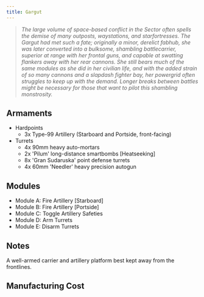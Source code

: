 ```yaml
---
title: Gargut
---
```



> *The large volume of space-based conflict in the Sector often spells the demise of many outposts, waystations, and starfortresses. The Gargut had met such a fate; originally a minor, derelict fabhub, she was later converted into a bulksome, shambling battlecarrier, superior at range with her frontal guns, and capable at swatting flankers away with her rear cannons. She still bears much of the same modules as she did in her civilian life, and with the added strain of so many cannons and a slapdash fighter bay, her powergrid often struggles to keep up with the demand. Longer breaks between battles might be necessary for those that want to pilot this shambling monstrosity.*


## Armaments

* Hardpoints 
  * 3x Type-99 Artillery (Starboard and Portside, front-facing) 
* Turrets 
  * 4x 90mm heavy auto-mortars 
  * 2x 'Pilum' long-distance smartbombs [Heatseeking] 
  * 8x 'Gran Sudaruska' point defense turrets 
  * 4x 60mm 'Needler' heavy precision autogun


## Modules
* Module A: Fire Artillery [Starboard] 
* Module B: Fire Artillery [Portside] 
* Module C: Toggle Artillery Safeties 
* Module D: Arm Turrets 
* Module E: Disarm Turrets


## Notes

A well-armed carrier and artillery platform best kept away from the frontlines.


## Manufacturing Cost

<ShipCost shipName={frontmatter.title} />